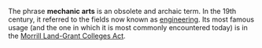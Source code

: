 The phrase '''mechanic arts''' is an obsolete and archaic term.  In the 19th century, it referred to the fields now known as [[engineering]].  Its most famous usage (and the one in which it is most commonly encountered today) is in the [[Morrill Land-Grant Colleges Act]].